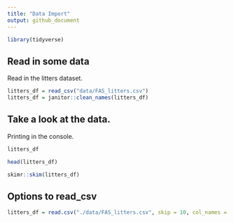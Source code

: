 ```yaml
---
title: "Data Import"
output: github_document
---
```



```r
library(tidyverse)
```

## Read in some data 

Read in the litters dataset. 

```r
litters_df = read_csv("data/FAS_litters.csv")
litters_df = janitor::clean_names(litters_df)
```

## Take a look at the data. 

Printing in the console. 

```r
litters_df
```

```r
head(litters_df)
```

```r
skimr::skim(litters_df)
```


## Options to read_csv 

```r
litters_df = read.csv("./data/FAS_litters.csv", skip = 10, col_names = FALSE)
```



